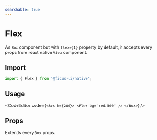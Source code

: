 ```yaml
---
searchable: true
---
```




# Flex

As `Box` component but with `flex={1}` property by default, it accepts every props from react native `View` component.

## Import

```js
import { Flex } from "@ficus-ui/native";
```

## Usage

<CodeEditor code={`<Box h={200}>
  <Flex bg="red.500" />
</Box>`} />

## Props

Extends every `Box` props.

